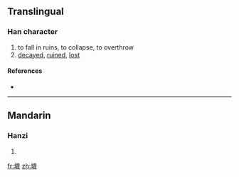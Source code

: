 ==Translingual==

===Han character===
{{Han char|rn=32|rad=土|as=12|sn=15|four=|canj=土中一金 (GLMC)}}

# to fall in ruins, to collapse, to overthrow
# [[decayed]], [[ruined]], [[lost]]

====References====
* {{Han ref|kx=0238.360|dkj=05465|dj=0477.210|hdz=10486.240|uh=58A4|ud=22692}}

----

==Mandarin==

===Hanzi===
{{cmn-hanzi|pin=[[kuài]] ([[kuai4]]), [[tuí]] ([[tui2]])|wg=k'uai<sup>4</sup>, t'ui<sup>2</sup>}}

# {{defn|Mandarin|sort=土12}}

[[fr:墤]]
[[zh:墤]]